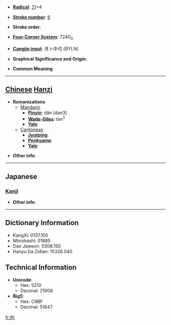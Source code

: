 * '''[[Wiktionary:Chinese radical index| Radical]]''': [[Wiktionary:Chinese radical index 刀|刀]]+4

* '''[[Wiktionary:Chinese total strokes index|Stroke number]]''': [[Wiktionary:Chinese total strokes index 6|6]]

* '''Stroke order''': 

* '''[[Wiktionary:Chinese four corner index|Four-Corner System]]''': 7240<sub>0</sub>

* '''[[Wiktionary:Chinese Cangjie index|Cangjie input]]''': 月卜中弓 (BYLN)

* '''Graphical Significance and Origin''': 

* '''Common Meaning'''

----

== [[Chinese]] [[Hanzi]] ==

* '''Romanizations'''
** [[Mandarin]]
*** '''[[Pinyin]]''': dǎn (dan3)
*** '''[[Wade-Giles]]''': tan<sup>3</sup>
*** '''[[Yale]]''': 
**[[Cantonese]]
***'''[[Jyutping]]''':
***'''[[Penkyamp]]''': 
***'''[[Yale]]''': 

* '''Other info''': 

----

==Japanese==
===[[Kanji]]===
{{kanji|on readings=[[たん]] (tan)
|kun readings=[[さく]] (saku)
}}

* '''Other info''':  

----

== Dictionary Information ==

* KangXi: 0137.100
* Morohashi: 01885
* Dae Jaweon: 0308.150
* Hanyu Da Zidian: 10326.040

== Technical Information ==

* '''Unicode''':
** Hex: 5210
** Decimal: 21008
* '''Big5''':
** Hex: C9BF
** Decimal: 51647

[[fr:刐]]